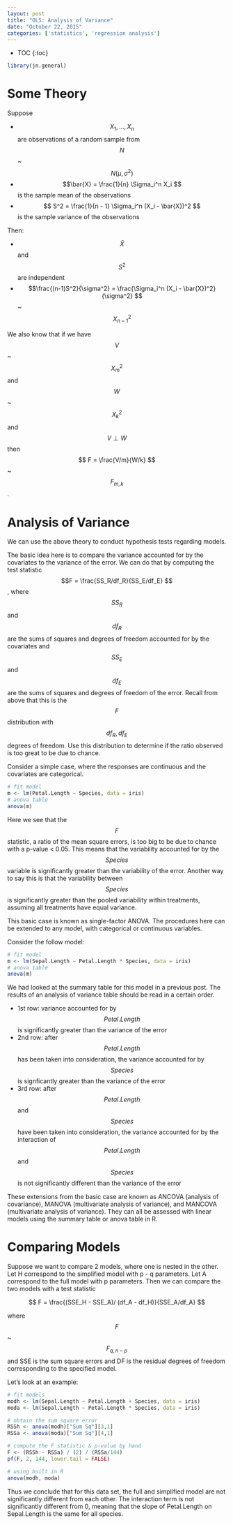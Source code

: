 ```yaml
---
layout: post
title: "OLS: Analysis of Variance"
date: "October 22, 2015"
categories: ['statistics', 'regression analysis']
---
```


* TOC
{:toc}

```r
library(jn.general)
```

# Some Theory
Suppose

* $$X_1, ..., X_n$$ are observations of a random sample from $$N$$ ~ $$N(\mu, \sigma^2)$$
* $$\bar{X} = \frac{1}{n} \Sigma_i^n X_i $$ is the sample mean of the observations
* $$ S^2 = \frac{1}{n - 1} \Sigma_i^n (X_i - \bar{X})^2 $$ is the sample variance of the observations

Then:

* $$\bar{X}$$ and $$S^2$$ are independent
* $$\frac{(n-1)S^2}{\sigma^2} = \frac{\Sigma_i^n (X_i - \bar{X})^2}{\sigma^2} $$ ~ $$ X^2_{n - 1} $$

We also know that if we have $$V$$ ~ $$ X^2_m $$ and $$W$$ ~ $$ X^2_k $$ and $$ V \perp W $$ then $$ F = \frac{V/m}{W/k} $$ ~ $$F_{m, k}$$. 

# Analysis of Variance
We can use the above theory to conduct hypothesis tests regarding models. 

The basic idea here is to compare the variance accounted for by the covariates to the variance of the error. We can do that by computing the test statistic $$F = \frac{SS_R/df_R}{SS_E/df_E} $$, where $$SS_R$$ and $$df_R$$ are the sums of squares and degrees of freedom accounted for by the covariates and $$SS_E$$ and $$df_E$$ are the sums of squares and degrees of freedom of the error. Recall from above that this is the $$ F $$ distribution with $$ df_R, df_E $$ degrees of freedom. Use this distribution to determine if the ratio observed is too great to be due to chance.

Consider a simple case, where the responses are continuous and the covariates are categorical. 

```r
# fit model
m <- lm(Petal.Length ~ Species, data = iris)
# anova table
anova(m)
```

Here we see that the $$F$$ statistic, a ratio of the mean square errors, is too big to be due to chance with a p-value < 0.05. This means that the variability accounted for by the $$Species$$ variable is significantly greater than the variability of the error. Another way to say this is that the variability between $$Species$$ is significantly greater than the pooled variability within treatments, assuming all treatments have equal variance. 

This basic case is known as single-factor ANOVA. The procedures here can be extended to any model, with categorical or continuous variables. 

Consider the follow model:
```r
# fit model
m <- lm(Sepal.Length ~ Petal.Length * Species, data = iris)
# anova table
anova(m)
```

We had looked at the summary table for this model in a previous post. The results of an analysis of variance table should be read in a certain order. 
  
* 1st row: variance accounted for by $$Petal.Length$$ is significantly greater than the variance of the error
* 2nd row: after $$Petal.Length$$ has been taken into consideration, the variance accounted for by $$Species$$ is signficantly greater than the variance of the error
* 3rd row: after $$Petal.Length$$ and $$Species$$ have been taken into consideration, the variance accounted for by the interaction of $$Petal.Length$$ and $$Species$$ is not significantly different than the variance of the error

These extensions from the basic case are known as ANCOVA (analysis of covariance), MANOVA (multivariate analysis of variance), and MANCOVA (multivariate analysis of variance). They can all be assessed with linear models using the summary table or anova table in R.

# Comparing Models
Suppose we want to compare 2 models, where one is nested in the other. Let H correspond to the simplified model with p - q parameters. Let A correspond to the full model with p parameters. Then we can compare the two models with a test statistic

$$ F = \frac{(SSE_H - SSE_A)/ (df_A - df_H)}{SSE_A/df_A} $$

where $$ F $$ ~ $$ F_{q, n - p} $$ and SSE is the sum square errors and DF is the residual degrees of freedom corresponding to the specified model.

Let's look at an example:
```r
# fit models
modh <- lm(Sepal.Length ~ Petal.Length + Species, data = iris)
moda <- lm(Sepal.Length ~ Petal.Length * Species, data = iris)

# obtain the sum square error
RSSh <- anova(modh)["Sum Sq"][3,1]
RSSa <- anova(moda)["Sum Sq"][4,1]

# compute the F statistic & p-value by hand
F <- (RSSh - RSSa) / (2) / (RSSa/144)
pf(F, 2, 144, lower.tail = FALSE)

# using built in R
anova(modh, moda)
```

Thus we conclude that for this data set, the full and simplified model are not significantly different from each other. The interaction term is not significantly different from 0, meaning that the slope of Petal.Length on Sepal.Length is the same for all species. 
